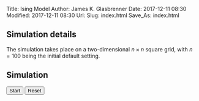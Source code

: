Title: Ising Model
Author: James K. Glasbrenner
Date: 2017-12-11 08:30
Modified: 2017-12-11 08:30
Url:
Slug: index.html
Save_As: index.html

## Simulation details

The simulation takes place on a two-dimensional $n \times n$ square grid, with $n = 100$ being the initial default setting.

## Simulation

<div class="visualization browser-default">
<div class="simulation" id='isingModel'></div>

<div class="noUiSlider controls">
<div class="simButton">
<button id="startPauseButton">Start</button>
<button id="resetButton">Reset</button>
</div>
<div class="simSlider">
<div id='temperature'></div>
<span class="widget-val" id="temperatureValue"></span>
</div>
</div>
</div>



